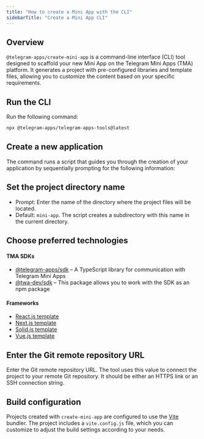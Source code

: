 ```yaml
---
title: "How to create a Mini App with the CLI"
sidebarTitle: "Create a Mini App CLI"
---
```


## Overview

`@telegram-apps/create-mini-app` is a command-line interface (CLI) tool designed to scaffold your new
Mini App on the Telegram Mini Apps (TMA) platform. It generates a project with pre-configured libraries and template files,
allowing you to customize the content based on your specific requirements.

## Run the CLI

Run the following command:

```sh icon="npm"
npx @telegram-apps/telegram-apps-tools@latest
```

## Create a new application

The command runs a script that guides you through the creation of
your application by sequentially prompting for the following information:

## Set the project directory name

- Prompt: Enter the name of the directory where the project files will be located.
- Default: `mini-app`. The script creates a subdirectory with this name in the current directory.

## Choose preferred technologies

#### TMA SDKs

- [@telegram-apps/sdk](https://www.npmjs.com/package/@telegram-apps/sdk)  – A TypeScript library for communication with Telegram Mini Apps
- [@twa-dev/sdk](https://www.npmjs.com/package/@twa-dev/sdk) – This package allows you to work with the SDK as an npm package

#### Frameworks

- [React.js template](https://github.com/Telegram-Mini-Apps/reactjs-template)
- [Next.js template](https://github.com/Telegram-Mini-Apps/nextjs-template)
- [Solid.js template](https://github.com/Telegram-Mini-Apps/solidjs-js-template)
- [Vue.js template](https://github.com/Telegram-Mini-Apps/vuejs-template)

## Enter the Git remote repository URL

Enter the Git remote repository URL. The tool uses this value to connect the project to your
remote Git repository. It should be either an HTTPS link or an SSH connection string.

## Build configuration

Projects created with `create-mini-app` are configured to use the [Vite](https://vite.dev/) bundler. The project includes a `vite.config.js` file,
which you can customize to adjust the build settings according to your needs.
